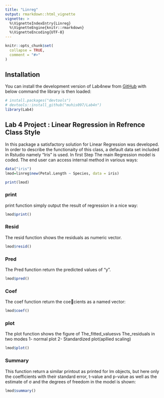 ---
title: "Linreg"
output: rmarkdown::html_vignette
vignette: >
  %\VignetteIndexEntry{Linreg}
  %\VignetteEngine{knitr::rmarkdown}
  %\VignetteEncoding{UTF-8}
---

```{r, include = FALSE}
knitr::opts_chunk$set(
  collapse = TRUE,
  comment = "#>"
)
```

## Installation

You can install the development version of Lab4new from [GitHub](https://github.com/) with below command the library is then loaded:

```{r setup}
# install.packages("devtools")
# devtools::install_github("muhis097/Lab4n")
library(Lab4)
```

## Lab 4 Project : Linear Regression in Refrence Class Style

In this package a satisfactory solution for Linear Regression was developed. In order to describe the functionaity of this class, a default data set included in Rstudio namely "Iris" is used. In first Step The main Regression model is coded. The end user can access internal method in various ways:

```{r , echo=FALSE}
data("iris")
lmod=linreg$new(Petal.Length ~ Species, data = iris)

print(lmod)


```
### print
print function simply output the result of regression in a nice way:

```{r 3 print}
lmod$print()
```
### Resid

The resid function shows the residuals as numeric vector.

```{r Resid}
lmod$resid()

```
### Pred

The Pred function return the predicted values of "y".

```{r pred}

lmod$pred()

```
### Coef
The coef function return the coecients as a named vector:

```{r coef}
lmod$coef()
```
### plot

The plot function shows the figure of The_fitted_valuesvs The_residuals in two modes 1- normal plot  2- Standardized plot(apllied scaling)

```{r Plot}
lmod$plot()

```

### Summary

This function return a similar printout as printed for lm objects, but here only the coefficients with their standard error, t-value and p-value as well as the estimate of σ and the degrees of freedom in the model is shown:

```{r Summary}

lmod$summary()

```
